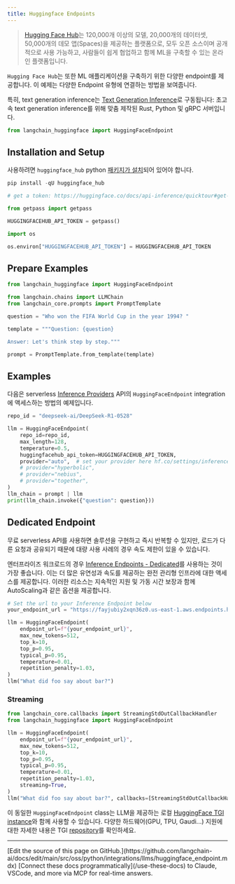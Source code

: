 ```yaml
---
title: Huggingface Endpoints
---
```


>[Hugging Face Hub](https://huggingface.co/docs/hub/index)는 120,000개 이상의 모델, 20,000개의 데이터셋, 50,000개의 데모 앱(Spaces)을 제공하는 플랫폼으로, 모두 오픈 소스이며 공개적으로 사용 가능하고, 사람들이 쉽게 협업하고 함께 ML을 구축할 수 있는 온라인 플랫폼입니다.

`Hugging Face Hub`는 또한 ML 애플리케이션을 구축하기 위한 다양한 endpoint를 제공합니다.
이 예제는 다양한 Endpoint 유형에 연결하는 방법을 보여줍니다.

특히, text generation inference는 [Text Generation Inference](https://github.com/huggingface/text-generation-inference)로 구동됩니다: 초고속 text generation inference를 위해 맞춤 제작된 Rust, Python 및 gRPC 서버입니다.

```python
from langchain_huggingface import HuggingFaceEndpoint
```

## Installation and Setup

사용하려면 `huggingface_hub` python [패키지가 설치](https://huggingface.co/docs/huggingface_hub/installation)되어 있어야 합니다.

```python
pip install -qU huggingface_hub
```

```python
# get a token: https://huggingface.co/docs/api-inference/quicktour#get-your-api-token

from getpass import getpass

HUGGINGFACEHUB_API_TOKEN = getpass()
```

```python
import os

os.environ["HUGGINGFACEHUB_API_TOKEN"] = HUGGINGFACEHUB_API_TOKEN
```

## Prepare Examples

```python
from langchain_huggingface import HuggingFaceEndpoint
```

```python
from langchain.chains import LLMChain
from langchain_core.prompts import PromptTemplate
```

```python
question = "Who won the FIFA World Cup in the year 1994? "

template = """Question: {question}

Answer: Let's think step by step."""

prompt = PromptTemplate.from_template(template)
```

## Examples

다음은 serverless [Inference Providers](https://huggingface.co/docs/inference-providers) API의 `HuggingFaceEndpoint` integration에 액세스하는 방법의 예제입니다.

```python
repo_id = "deepseek-ai/DeepSeek-R1-0528"

llm = HuggingFaceEndpoint(
    repo_id=repo_id,
    max_length=128,
    temperature=0.5,
    huggingfacehub_api_token=HUGGINGFACEHUB_API_TOKEN,
    provider="auto",  # set your provider here hf.co/settings/inference-providers
    # provider="hyperbolic",
    # provider="nebius",
    # provider="together",
)
llm_chain = prompt | llm
print(llm_chain.invoke({"question": question}))
```

## Dedicated Endpoint

무료 serverless API를 사용하면 솔루션을 구현하고 즉시 반복할 수 있지만, 로드가 다른 요청과 공유되기 때문에 대량 사용 사례의 경우 속도 제한이 있을 수 있습니다.

엔터프라이즈 워크로드의 경우 [Inference Endpoints - Dedicated](https://huggingface.co/inference-endpoints/dedicated)를 사용하는 것이 가장 좋습니다.
이는 더 많은 유연성과 속도를 제공하는 완전 관리형 인프라에 대한 액세스를 제공합니다. 이러한 리소스는 지속적인 지원 및 가동 시간 보장과 함께 AutoScaling과 같은 옵션을 제공합니다.

```python
# Set the url to your Inference Endpoint below
your_endpoint_url = "https://fayjubiy2xqn36z0.us-east-1.aws.endpoints.huggingface.cloud"
```

```python
llm = HuggingFaceEndpoint(
    endpoint_url=f"{your_endpoint_url}",
    max_new_tokens=512,
    top_k=10,
    top_p=0.95,
    typical_p=0.95,
    temperature=0.01,
    repetition_penalty=1.03,
)
llm("What did foo say about bar?")
```

### Streaming

```python
from langchain_core.callbacks import StreamingStdOutCallbackHandler
from langchain_huggingface import HuggingFaceEndpoint

llm = HuggingFaceEndpoint(
    endpoint_url=f"{your_endpoint_url}",
    max_new_tokens=512,
    top_k=10,
    top_p=0.95,
    typical_p=0.95,
    temperature=0.01,
    repetition_penalty=1.03,
    streaming=True,
)
llm("What did foo say about bar?", callbacks=[StreamingStdOutCallbackHandler()])
```

이 동일한 `HuggingFaceEndpoint` class는 LLM을 제공하는 로컬 [HuggingFace TGI instance](https://github.com/huggingface/text-generation-inference/blob/main/docs/source/index.md)와 함께 사용할 수 있습니다. 다양한 하드웨어(GPU, TPU, Gaudi...) 지원에 대한 자세한 내용은 TGI [repository](https://github.com/huggingface/text-generation-inference/tree/main)를 확인하세요.

---

<Callout icon="pen-to-square" iconType="regular">
    [Edit the source of this page on GitHub.](https://github.com/langchain-ai/docs/edit/main/src/oss/python/integrations/llms/huggingface_endpoint.mdx)
</Callout>
<Tip icon="terminal" iconType="regular">
    [Connect these docs programmatically](/use-these-docs) to Claude, VSCode, and more via MCP for    real-time answers.
</Tip>
